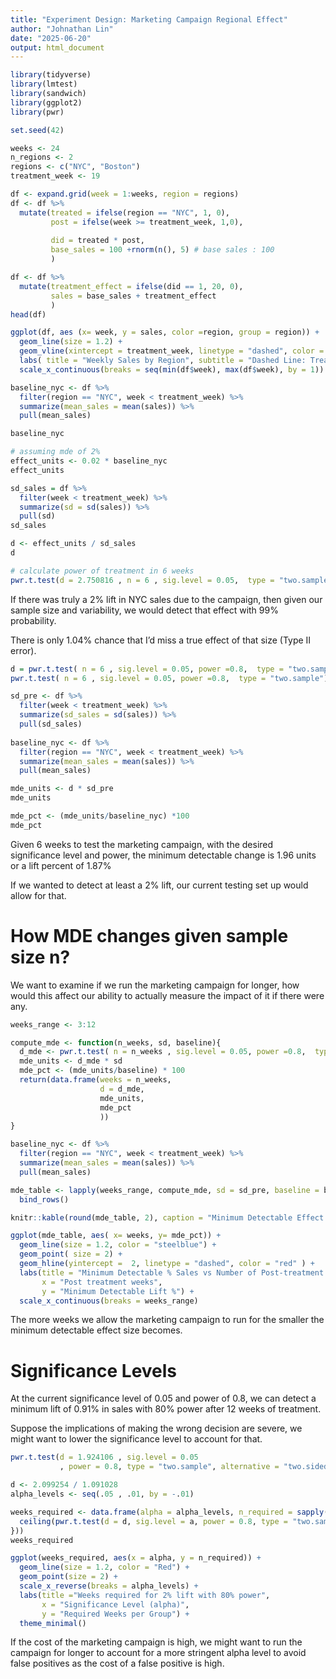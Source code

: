 ```yaml
---
title: "Experiment Design: Marketing Campaign Regional Effect"
author: "Johnathan Lin"
date: "2025-06-20"
output: html_document
---
```


```r
library(tidyverse)
library(lmtest)
library(sandwich)
library(ggplot2)
library(pwr)

```

```r
set.seed(42)

```

```r
weeks <- 24
n_regions <- 2
regions <- c("NYC", "Boston")
treatment_week <- 19
```

```r
df <- expand.grid(week = 1:weeks, region = regions)
df <- df %>% 
  mutate(treated = ifelse(region == "NYC", 1, 0),
         post = ifelse(week >= treatment_week, 1,0),
         
         did = treated * post,
         base_sales = 100 +rnorm(n(), 5) # base sales : 100
         )
```

```r
df <- df %>% 
  mutate(treatment_effect = ifelse(did == 1, 20, 0),
         sales = base_sales + treatment_effect
         )
head(df)
```

```r
ggplot(df, aes (x= week, y = sales, color =region, group = region)) +
  geom_line(size = 1.2) + 
  geom_vline(xintercept = treatment_week, linetype = "dashed", color = 'black') +
  labs( title = "Weekly Sales by Region", subtitle = "Dashed Line: Treatment Starts in NYC", y = "Sales", x = "Week") +
  scale_x_continuous(breaks = seq(min(df$week), max(df$week), by = 1)) 
```

```r
baseline_nyc <- df %>% 
  filter(region == "NYC", week < treatment_week) %>% 
  summarize(mean_sales = mean(sales)) %>% 
  pull(mean_sales)

baseline_nyc
```

```r
# assuming mde of 2%
effect_units <- 0.02 * baseline_nyc
effect_units
```

```r
sd_sales = df %>% 
  filter(week < treatment_week) %>% 
  summarize(sd = sd(sales)) %>% 
  pull(sd)
sd_sales
```

```r
d <- effect_units / sd_sales
d
```

```r
# calculate power of treatment in 6 weeks
pwr.t.test(d = 2.750816 , n = 6 , sig.level = 0.05,  type = "two.sample")
```

If there was truly a 2% lift in NYC sales due to the campaign, then given our sample size and variability, we would detect that effect with 99% probability.

There is only 1.04% chance that I'd miss a true effect of that size (Type II error).

```r

d = pwr.t.test( n = 6 , sig.level = 0.05, power =0.8,  type = "two.sample")$d
pwr.t.test( n = 6 , sig.level = 0.05, power =0.8,  type = "two.sample")
```

```r
sd_pre <- df %>% 
  filter(week < treatment_week) %>% 
  summarize(sd_sales = sd(sales)) %>% 
  pull(sd_sales)
  
baseline_nyc <- df %>%
  filter(region == "NYC", week < treatment_week) %>%
  summarize(mean_sales = mean(sales)) %>%
  pull(mean_sales)

```

```r
mde_units <- d * sd_pre
mde_units
```

```r
mde_pct <- (mde_units/baseline_nyc) *100
mde_pct
```

Given 6 weeks to test the marketing campaign, with the desired significance level and power, the minimum detectable change is 1.96 units or a lift percent of 1.87%

If we wanted to detect at least a 2% lift, our current testing set up would allow for that.

# How MDE changes given sample size n?

We want to examine if we run the marketing campaign for longer, how would this affect our ability to actually measure the impact of it if there were any.

```r

weeks_range <- 3:12

compute_mde <- function(n_weeks, sd, baseline){
  d_mde <- pwr.t.test( n = n_weeks , sig.level = 0.05, power =0.8,  type = "two.sample", alternative = "two.sided")$d
  mde_units <- d_mde * sd
  mde_pct <- (mde_units/baseline) * 100
  return(data.frame(weeks = n_weeks,
                    d = d_mde,
                    mde_units,
                    mde_pct
                    ))
}
```


```r
baseline_nyc <- df %>%
  filter(region == "NYC", week < treatment_week) %>%
  summarize(mean_sales = mean(sales)) %>%
  pull(mean_sales)
```


```r
mde_table <- lapply(weeks_range, compute_mde, sd = sd_pre, baseline = baseline_nyc) %>% 
  bind_rows()
```

```r
knitr::kable(round(mde_table, 2), caption = "Minimum Detectable Effect by Week")
```

```r
ggplot(mde_table, aes( x= weeks, y= mde_pct)) + 
  geom_line(size = 1.2, color = "steelblue") + 
  geom_point( size = 2) + 
  geom_hline(yintercept =  2, linetype = "dashed", color = "red" ) + 
  labs(title = "Minimum Detectable % Sales vs Number of Post-treatment weeks",
       x = "Post treatment weeks",
       y = "Minimum Detectable Lift %") + 
  scale_x_continuous(breaks = weeks_range)  

```

The more weeks we allow the marketing campaign to run for the smaller the minimum detectable effect size becomes.

# Significance Levels

At the current significance level of 0.05 and power of 0.8, we can detect a minimum lift of 0.91% in sales with 80% power after 12 weeks of treatment.

Suppose the implications of making the wrong decision are severe, we might want to lower the significance level to account for that.

```r
pwr.t.test(d = 1.924106 , sig.level = 0.05
           , power = 0.8, type = "two.sample", alternative = "two.sided")$n
```

```r
d <- 2.099254 / 1.091028
alpha_levels <- seq(.05 , .01, by = -.01)

weeks_required <- data.frame(alpha = alpha_levels, n_required = sapply(alpha_levels, function(a) {
  ceiling(pwr.t.test(d = d, sig.level = a, power = 0.8, type = "two.sample")$n)
}))
weeks_required
```

```r
ggplot(weeks_required, aes(x = alpha, y = n_required)) +
  geom_line(size = 1.2, color = "Red") +
  geom_point(size = 2) + 
  scale_x_reverse(breaks = alpha_levels) +
  labs(title ="Weeks required for 2% lift with 80% power",
       x = "Significance Level (alpha)",
       y = "Required Weeks per Group") +
  theme_minimal()
```

If the cost of the marketing campaign is high, we might want to run the campaign for longer to account for a more stringent alpha level to avoid false positives as the cost of a false positive is high.
